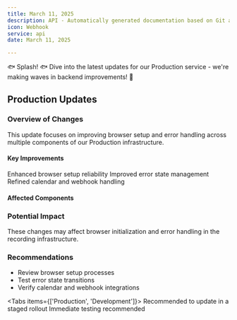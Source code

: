```yaml
---
title: March 11, 2025
description: API - Automatically generated documentation based on Git activity.
icon: Webhook
service: api
date: March 11, 2025

---
```


🐟 Splash! 🐟 Dive into the latest updates for our Production service - we're making waves in backend improvements! 🌊

## Production Updates

### Overview of Changes

This update focuses on improving browser setup and error handling across multiple components of our Production infrastructure.

#### Key Improvements

<Steps>
  <Step>Enhanced browser setup reliability</Step>
  <Step>Improved error state management</Step>
  <Step>Refined calendar and webhook handling</Step>
</Steps>

#### Affected Components

<Files>
  <Folder name="api_server">
    <Folder name="baas_engine">
      <File name="calendar/data/get.rs" />
      <File name="calendar/error.rs" />
      <File name="extend_axum/distributed_cache.rs" />
      <File name="webhook.rs" />
    </Folder>
    <Folder name="baas_handler">
      <File name="calendar/api.rs" />
      <File name="calendar/internal.rs" />
      <File name="calendar/public/calendars.rs" />
      <File name="tests/calendar.rs" />
    </Folder>
  </Folder>
  <Folder name="meeting_bot/recording_server">
    <Folder name="src">
      <Folder name="state-machine/states">
        <File name="error-state.ts" />
        <File name="initialization-state.ts" />
        <File name="recording-state.ts" />
      </Folder>
      <File name="browser.ts" />
      <File name="main.ts" />
      <File name="rabbitmq.ts" />
    </Folder>
  </Folder>
</Files>

### Potential Impact

<Callout type="warn">
  These changes may affect browser initialization and error handling in the recording infrastructure.
</Callout>

### Recommendations

- Review browser setup processes
- Test error state transitions
- Verify calendar and webhook integrations

<Tabs items={['Production', 'Development']}>
  <Tab value="Production">
    Recommended to update in a staged rollout
  </Tab>
  <Tab value="Development">
    Immediate testing recommended
  </Tab>
</Tabs>